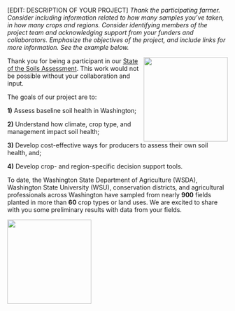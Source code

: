 \[EDIT: DESCRIPTION OF YOUR PROJECT\] *Thank the participating farmer. Consider
including information related to how many samples you've taken, in how many
crops and regions. Consider identifying members of the project team and
acknowledging support from your funders and collaborators. Emphasize the
objectives of the project, and include links for more information. See the
example below.*

::: {.content-visible when-format="html"}
![](https://raw.githack.com/WA-Department-of-Agriculture/soils/main/figures/sampling_scene.png){height="2in"
style="float:right"
fig-alt="Photo of two men collecting soil samples in rangeland."}
:::

Thank you for being a participant in our [State of the Soils
Assessment](https://washingtonsoilhealthinitiative.com/state-of-the-soils/ "State of the Soils Assessment Webpage").
This work would not be possible without your collaboration and input.

The goals of our project are to:

<!-- Image wrapped around text for HTML -->

**1)** Assess baseline soil health in Washington;

**2)** Understand how climate, crop type, and management impact soil health;

**3)** Develop cost-effective ways for producers to assess their own soil
health, and;

**4)** Develop crop- and region-specific decision support tools.

To date, the Washington State Department of Agriculture (WSDA), Washington State
University (WSU), conservation districts, and agricultural professionals across
Washington have sampled from nearly **900** fields planted in more than **60**
crop types or land uses. We are excited to share with you some preliminary
results with data from your fields.

<!-- Image below around text for docx -->

::: {.content-visible unless-format="html"}
![](https://raw.githack.com/WA-Department-of-Agriculture/soils/main/figures/sampling_scene.png){height="2in"
fig-alt="Photo of two men collecting soil samples in rangeland."}
:::
